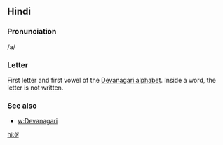 == Hindi ==

=== Pronunciation ===
/a/

=== Letter ===

First letter and first vowel of the [[Devanagari alphabet]].
Inside a word, the letter is not written.

=== See also ===

* [[w:Devanagari]]

[[hi:अ]]